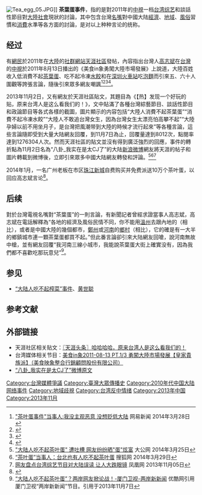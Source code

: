 {{refimprove|time=2019-08-11T23:47:14+00:00}}
{{POV|time=2019-08-11T06:22:18+00:00}}

[[File:Tea_egg_05.JPG|thumb]]]]
'''茶葉蛋事件'''，指的是對2011年的[[中國電視公司|中視]]一档[[台湾|台湾]][[綜藝節目|综艺]]和談話性節目對[[中國大陸|大陸]][[社會|社會]]現狀的討論，其中包含台灣[[名嘴|名嘴]]對中國大陆[[經濟|經濟]]、[[地域|地域]]、[[風俗|風俗]]習慣和[[消費|消費]]水準等各方面的討論，是对以上种种言论的统称。

== 经过 ==
有[[網民|網民]]於2011年在[[中國大陸|大陸]]的[[社群網站|社群網站]][[天涯社區|天涯社區]]發帖，內容指出台灣人[[高志斌_(台灣)|高志斌]]在[[台灣|台灣]]的[[中視|中視]]於2011年8月13日播出的《美食in象勇闖大陸市場發展》上說道，大陸百姓收入低消費不起[[茶葉蛋|茶葉蛋]]、吃不起冷凍[[水餃|水餃]]和在[[深圳火車站|深圳火車站]]吃[[泡麵|泡麵]]而引來五、六十人圍觀等誇張言論，隨後引來眾多網友嘲諷<ref>[http://news.163.com/14/0328/20/9OETQA5100014JB5.html "茶叶蛋事件"当事人:我没主观恶意 没想贬低大陆] {{Wayback|url=http://news.163.com/14/0328/20/9OETQA5100014JB5.html |date=20140903143319 }} 网易新闻 2014年3月28日</ref><ref>{{cite news|title=台灣教授回應大陸“吃不起茶葉蛋”：特指大半鄉鎮|url=http://big5.huaxia.com/tslj/lasq/2014/03/3816028.html|publisher=華夏經緯網|date=2014-03-28|accessdate=2018-11-01|archive-date=2020-02-13|archive-url=https://web.archive.org/web/20200213160417/http://big5.huaxia.com/tslj/lasq/2014/03/3816028.html|dead-url=no}}</ref><ref>{{Cite book|title=热词新语翻译谭 4|last=[[陈德彰|陈德彰]]编|first=|publisher=[[中译出版社|中译出版社]]|year=2016.01|isbn=978-7-5001-4355-0|location=|pages=226}}</ref><ref>{{Cite book|title=互联网时代的公共关系|last=[[蔡国栋|蔡国栋]]|first=|publisher=北京：[[红旗出版社|红旗出版社]]|year=2016.04|isbn=978-7-5051-3702-8|location=|pages=151}}</ref>。

2013年11月2日，又有網友於天涯社區貼文，其題目為《【热】发现一个好玩的贴，原来台湾人是这么看我们的！》，文中貼滿了各種台灣綜藝節目、談話性節目和政論節目等各式各樣的截圖，圖片顯示的内容包括“大陸人消費不起茶葉蛋”“消費不起冷凍水餃”“大陸人不敢追台灣女生，因為台灣女生太漂亮怕高攀不起”“大陸孕婦以前不用坐月子，是台灣把風潮带到大陸的時候才流行起來”等各種言論，這些言論隨即受到大量大陆網友回覆，到11月7日為止，回覆量達到8012次，點閱率達到1276304人次。然而天涯社區的貼文並沒有得到廣泛強烈的回應，事件的轉折點為11月2日名為“八卦_我实在是太CJ了”的大陆[[新浪微博|新浪微博]]網友將天涯的帖子和圖片轉載到微博後，立即引來眾多中國大陆網友轉發和評論。<ref>[http://zy.takungpao.com/2014/0325/114303.html "大陆人吃不起茶叶蛋" 遭吐槽 网友纷纷晒"蛋"炫富] {{webarchive|url=https://web.archive.org/web/20141018155922/http://zy.takungpao.com/2014/0325/114303.html |date=2014-10-18 }} 大公网 2014年3月25日</ref><ref>[http://news.sohu.com/20140329/n397408738.shtml “茶叶蛋”当事人：台北也有人吃不起茶叶蛋] {{Wayback|url=http://news.sohu.com/20140329/n397408738.shtml |date=20141017024518 }} 搜狐网 2014年3月29日</ref><ref>[http://news.ifeng.com/gundong/detail_2013_11/05/30973838_0.shtml 网友盘点台湾综艺节目对大陆误读 让人大跌眼镜] {{Wayback|url=http://news.ifeng.com/gundong/detail_2013_11/05/30973838_0.shtml |date=20140903172329 }} 凤凰网 2013年11月05日</ref>

2014年1月，一名广州老板在市区[[珠江新城|珠江新城]]自费购买并免费派送10万个茶叶蛋，以回应高志斌言论<ref>{{Cite news|url=http://cn.rfi.fr/%E4%B8%AD%E5%9B%BD/20140401-%E5%9B%9E%E5%BA%94%E5%8F%B0%E6%B9%BE%E6%95%99%E6%8E%88%E5%A4%A7%E9%99%86%E4%BA%BA%E5%90%83%E4%B8%8D%E8%B5%B7%E8%8C%B6%E5%8F%B6%E8%9B%8B%E8%A8%80%E8%AE%BA-%E5%9C%9F%E8%B1%AA%E5%85%8D%E8%B4%B9%E6%B4%BE%E9%80%8110%E4%B8%87%E4%B8%AA%E8%8C%B6%E5%8F%B6%E8%9B%8B|title=回应台湾教授大陆人吃不起茶叶蛋言论 土豪免费派送10万个茶叶蛋|date=2014-04-01|newspaper=法广|accessdate=2018-10-30|language=zh-CN|archive-date=2019-09-10|archive-url=https://web.archive.org/web/20190910052816/http://cn.rfi.fr/%E4%B8%AD%E5%9B%BD/20140401-%E5%9B%9E%E5%BA%94%E5%8F%B0%E6%B9%BE%E6%95%99%E6%8E%88%E5%A4%A7%E9%99%86%E4%BA%BA%E5%90%83%E4%B8%8D%E8%B5%B7%E8%8C%B6%E5%8F%B6%E8%9B%8B%E8%A8%80%E8%AE%BA-%E5%9C%9F%E8%B1%AA%E5%85%8D%E8%B4%B9%E6%B4%BE%E9%80%8110%E4%B8%87%E4%B8%AA%E8%8C%B6%E5%8F%B6%E8%9B%8B|dead-url=no}}</ref>。

== 后续 ==
對於台灣電視名嘴對“茶葉蛋”的一則言論，有新聞記者曾經求證當事人高志斌，高志斌在電話解釋為“各地的經濟及風俗民情不同，你不能用[[溫州|溫州]]去跟內地的（相比），或者是中國大陸的幾個都市，[[鄭州|鄭州]]或[[河南|河南]]的[[鄉村|鄉村]]（相比），它的確是有一大半的鄉鎮城市連一顆茶葉蛋都買不起。”但此番言論卻引來大陆網友回嗆，說河南無故中槍，並有網友回覆“我河南三線小城市，我能說茶葉蛋大街上確實没有，因為我們都不喜歡吃那玩意兒”<ref name="厦门卫视">[http://v.youku.com/v_show/id_XNjMwOTc5MDQ4.html “大陆人吃不起茶叶蛋”？两岸网友掀论战！-厦门卫视-两岸新新闻] {{Wayback|url=http://v.youku.com/v_show/id_XNjMwOTc5MDQ4.html |date=20131109090147 }}优酷网引用厦门卫视“两岸新新闻”节目。引用于2013年11月7日</ref>。

== 参见 ==
* [[涪陵榨菜#流行文化|“大陆人吃不起榨菜”事件]]、[[黄世聪|黄世聪]]

== 参考文献 ==
{{Reflist|2}}

== 外部链接 ==
* 天涯社区相关贴文：[http://bbs.tianya.cn/post-funinfo-4734307-1.shtml 〖天涯头条〗哈哈哈哈，原来台湾人是这么看我们的！] {{Wayback|url=http://bbs.tianya.cn/post-funinfo-4734307-1.shtml |date=20140806121018 }}
* 台湾媒体相关节目：[https://www.youtube.com/watch?v=AbdZhIy9A0I 美食in象2011-08-13 PT.1/3 勇闖大陸市場發展【皇家貴族派】（美食映象整合行銷顧問股份有限公司）] {{Wayback|url=https://www.youtube.com/watch?v=AbdZhIy9A0I |date=20211105173433 }}
* [http://www.weibo.com/1742121542/AgSb4b7bZ “八卦_我实在是太CJ了”微博原文] {{Wayback|url=http://www.weibo.com/1742121542/AgSb4b7bZ |date=20140324094727 }}

{{台灣海峽兩岸主題}}

[[Category:台灣媒體爭議|Category:台灣媒體爭議]]
[[Category:臺灣大眾傳播史|Category:臺灣大眾傳播史]]
[[Category:2010年代中国大陆网络事件|Category:2010年代中国大陆网络事件]]
[[Category:地域歧視|Category:地域歧視]]
[[Category:台湾反中情绪|Category:台湾反中情绪]]
[[Category:2013年中国|Category:2013年中国]]
[[Category:2013年11月|Category:2013年11月]]